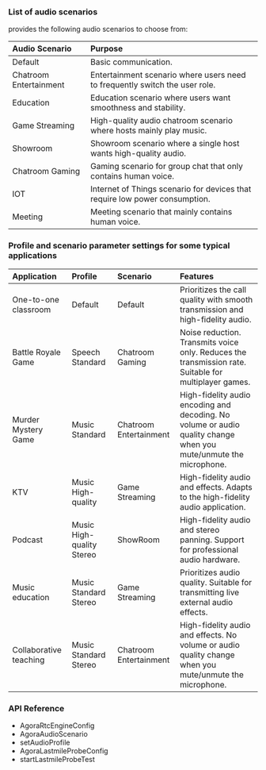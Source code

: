 
### List of audio scenarios

<Vpd k="SDK" /> provides the following audio scenarios to choose from:

|Audio Scenario |Purpose|
|:---|:---|
|Default | Basic communication.|
|Chatroom Entertainment |Entertainment scenario where users need to frequently switch the user role.|
|Education |Education scenario where users want smoothness and stability.|
|Game Streaming |High-quality audio chatroom scenario where hosts mainly play music.|
|Showroom |Showroom scenario where a single host wants high-quality audio.|
|Chatroom Gaming |Gaming scenario for group chat that only contains human voice.|
|IOT |Internet of Things scenario for devices that require low power consumption.|
|Meeting |Meeting scenario that mainly contains human voice.|

### Profile and scenario parameter settings for some typical applications

|Application |Profile |Scenario |Features|
|:---|:---|:---|:---|
|One-to-one classroom |Default |Default | Prioritizes the call quality with smooth transmission and high-fidelity audio.|
|Battle Royale Game	|Speech Standard |Chatroom Gaming |Noise reduction. Transmits voice only. Reduces the transmission rate. Suitable for multiplayer games.|
|Murder Mystery Game |Music Standard |Chatroom Entertainment |High-fidelity audio encoding and decoding. No volume or audio quality change when you mute/unmute the microphone.|
|KTV |Music High-quality |Game Streaming |High-fidelity audio and effects. Adapts to the high-fidelity audio application.|
|Podcast |Music High-quality Stereo |ShowRoom |High-fidelity audio and stereo panning. Support for professional audio hardware.|
|Music education |Music Standard Stereo |Game Streaming |Prioritizes audio quality. Suitable for transmitting live external audio effects.|
|Collaborative teaching	|Music Standard Stereo |Chatroom Entertainment |High-fidelity audio and effects. No volume or audio quality change when you mute/unmute the microphone.|

### API Reference

- <Link to="{{Global.API_REF_IOS_ROOT_VOICE_SDK}}/rtc_api_data_type.html#class_rtcengineconfig">AgoraRtcEngineConfig</Link>

- <Link to="{{Global.API_REF_IOS_ROOT_VOICE_SDK}}/rtc_api_data_type.html#enum_audioscenariotype">AgoraAudioScenario</Link>

- <Link to="{{Global.API_REF_IOS_ROOT_VOICE_SDK}}/class_irtcengine.html#api_irtcengine_setaudioprofile2">setAudioProfile</Link>

- <Link to="{{Global.API_REF_IOS_ROOT_VOICE_SDK}}/rtc_api_data_type.html#class_lastmileprobeconfig">AgoraLastmileProbeConfig</Link>

- <Link to="{{Global.API_REF_IOS_ROOT_VOICE_SDK}}/class_irtcengine.html#api_irtcengine_startlastmileprobetest">startLastmileProbeTest</Link>


